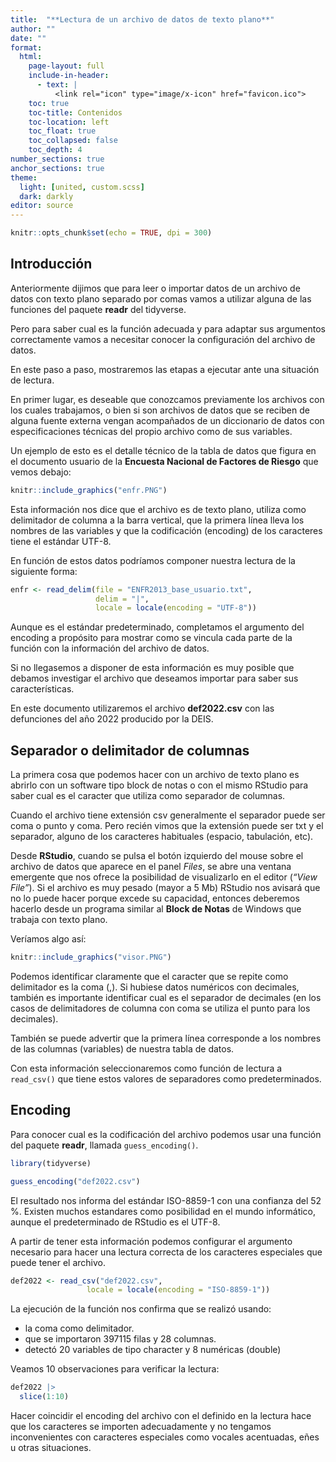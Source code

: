 ```yaml
---
title:  "**Lectura de un archivo de datos de texto plano**"
author: ""
date: ""
format:
  html:
    page-layout: full
    include-in-header: 
      - text: |
          <link rel="icon" type="image/x-icon" href="favicon.ico">    
    toc: true
    toc-title: Contenidos
    toc-location: left
    toc_float: true
    toc_collapsed: false
    toc_depth: 4
number_sections: true
anchor_sections: true
theme: 
  light: [united, custom.scss]
  dark: darkly
editor: source
---
```


```r
knitr::opts_chunk$set(echo = TRUE, dpi = 300)
```


## Introducción

Anteriormente dijimos que para leer o importar datos de un archivo de datos con texto plano separado por comas vamos a utilizar alguna de las funciones del paquete **readr** del tidyverse.

Pero para saber cual es la función adecuada y para adaptar sus argumentos correctamente vamos a necesitar conocer la configuración del archivo de datos.

En este paso a paso, mostraremos las etapas a ejecutar ante una situación de lectura.

En primer lugar, es deseable que conozcamos previamente los archivos con los cuales trabajamos, o bien si son archivos de datos que se reciben de alguna fuente externa vengan acompañados de un diccionario de datos con especificaciones técnicas del propio archivo como de sus variables.

Un ejemplo de esto es el detalle técnico de la tabla de datos que figura en el documento usuario de la **Encuesta Nacional de Factores de Riesgo** que vemos debajo:

```r
knitr::include_graphics("enfr.PNG")
```

Esta información nos dice que el archivo es de texto plano, utiliza como delimitador de columna a la barra vertical, que la primera línea lleva los nombres de las variables y que la codificación (encoding) de los caracteres tiene el estándar UTF-8.

En función de estos datos podríamos componer nuestra lectura de la siguiente forma:

```r
enfr <- read_delim(file = "ENFR2013_base_usuario.txt", 
                   delim = "|", 
                   locale = locale(encoding = "UTF-8"))
```

Aunque es el estándar predeterminado, completamos el argumento del encoding a propósito para mostrar como se vincula cada parte de la función con la información del archivo de datos.

Si no llegasemos a disponer de esta información es muy posible que debamos investigar el archivo que deseamos importar para saber sus características.

En este documento utilizaremos el archivo **def2022.csv** con las defunciones del año 2022 producido por la DEIS.

## Separador o delimitador de columnas

La primera cosa que podemos hacer con un archivo de texto plano es abrirlo con un software tipo block de notas o con el mismo RStudio para saber cual es el caracter que utiliza como separador de columnas. 

Cuando el archivo tiene extensión csv generalmente el separador puede ser coma o punto y coma. Pero recién vimos que la extensión puede ser txt y el separador, alguno de los caracteres habituales (espacio, tabulación, etc).

Desde **RStudio**, cuando se pulsa el botón izquierdo del mouse sobre el archivo de datos que aparece en el panel *Files*, se abre una ventana emergente que nos ofrece la posibilidad de visualizarlo en el editor (*"View File"*). Si el archivo es muy pesado (mayor a 5 Mb) RStudio nos avisará que no lo puede hacer porque excede su capacidad, entonces deberemos hacerlo desde un programa similar al **Block de Notas** de Windows que trabaja con texto plano. 

Veríamos algo así:

```r
knitr::include_graphics("visor.PNG")
```

Podemos identificar claramente que el caracter que se repite como delimitador es la coma (,). Si hubiese datos numéricos con decimales, también es importante identificar cual es el separador de decimales (en los casos de delimitadores de columna con coma se utiliza el punto para los decimales).

También se puede advertir que la primera línea corresponde a los nombres de las columnas (variables) de nuestra tabla de datos.

Con esta información seleccionaremos como función de lectura a `read_csv()` que tiene estos valores de separadores como predeterminados.

## Encoding

Para conocer cual es la codificación del archivo podemos usar una función del paquete **readr**, llamada `guess_encoding()`.

```r
library(tidyverse)

guess_encoding("def2022.csv")
```

El resultado nos informa del estándar ISO-8859-1 con una confianza del 52 %. Existen muchos estandares como posibilidad en el mundo informático, aunque el predeterminado de RStudio es el UTF-8.

A partir de tener esta información podemos configurar el argumento necesario para hacer una lectura correcta de los caracteres especiales que puede tener el archivo.

```r
def2022 <- read_csv("def2022.csv", 
                 locale = locale(encoding = "ISO-8859-1"))
```
La ejecución de la función nos confirma que se realizó usando:

- la coma como delimitador. 
- que se importaron 397115 filas y 28 columnas. 
- detectó 20 variables de tipo character y 8 numéricas (double)

Veamos 10 observaciones para verificar la lectura:

```r
def2022 |> 
  slice(1:10)
```

Hacer coincidir el encoding del archivo con el definido en la lectura hace que los caracteres se importen adecuadamente y no tengamos inconvenientes con caracteres especiales como vocales acentuadas, eñes u otras situaciones.

